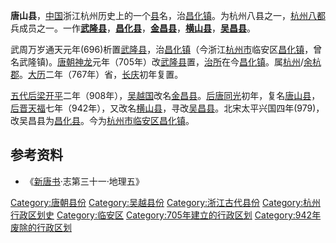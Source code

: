 '''唐山县'''，[[中国|中国]]浙江杭州历史上的一个[[县|县]]名，治[[昌化镇_(临安市)|昌化镇]]。为杭州八县之一，[[杭州八都|杭州八都]]兵成员之一。一作'''[[武隆县_(万岁通天)|武隆县]]'''，'''[[昌化县_(北宋)|昌化县]]'''，'''[[金昌县|金昌县]]'''，'''[[横山县_(后晋)|横山县]]'''，'''[[吴昌县|吴昌县]]'''。

武周万岁通天元年(696)析置[[武隆县_(万岁通天)|武隆县]]，治[[昌化镇|昌化镇]]（今浙江[[杭州市|杭州市]]临安区[[昌化镇_(临安市)|昌化镇]]，曾名武隆镇)。[[唐朝|唐朝]][[神龙_(年号)|神龙]]元年（705年）改[[武隆县_(万岁通天)|武隆县]]置，[[治所|治所]]在今[[昌化镇_(临安市)|昌化镇]]。属[[杭州_(古代)|杭州]]/[[余杭郡|余杭郡]]。[[大曆|大历]]二年（767年）省，[[長慶|长庆]]初年复置。

[[五代|五代]][[后梁|后梁]][[開平_(年號)|开平]]二年（908年），[[吴越国|吴越国]]改名[[金昌县|金昌县]]。[[后唐|后唐]][[同光|同光]]初年，复名[[唐山县_(唐朝)|唐山县]]，[[后晋|后晋]][[天福_(后晋)|天福]]七年（942年），又改名[[横山县_(后晋)|横山县]]，寻改[[吴昌县|吴昌县]]。北宋太平兴国四年(979)，改吴昌县为[[昌化县_(北宋)|昌化县]]。今为[[杭州市|杭州市]][[临安区|临安区]][[昌化镇_(临安市)|昌化镇]]。

== 参考资料 ==
*《[[新唐书|新唐书]]·志第三十一·地理五》
{{浙江行政区划小作品}}
[[Category:唐朝县份|Category:唐朝县份]]
[[Category:吴越县份|Category:吴越县份]]
[[Category:浙江古代县份|Category:浙江古代县份]]
[[Category:杭州行政区划史|Category:杭州行政区划史]]
[[Category:临安区|Category:临安区]]
[[Category:705年建立的行政区划|Category:705年建立的行政区划]]
[[Category:942年废除的行政区划|Category:942年废除的行政区划]]